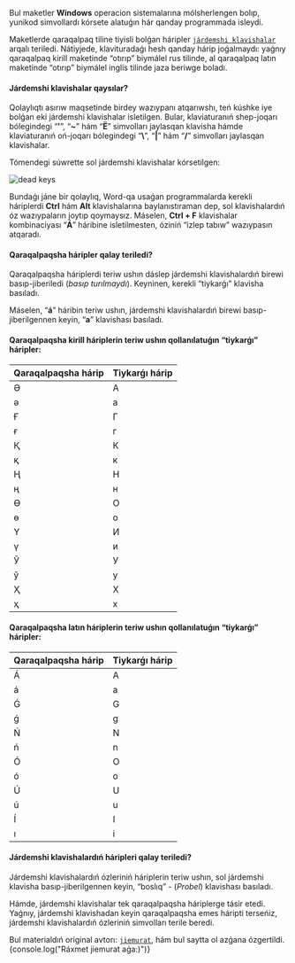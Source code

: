 
<InstructionYTVideo id="DNCV4xqEEiY" />

Bul maketler **Windows** operacion sistemalarına mólsherlengen bolıp, yunikod simvollardı kórsete alatuǵın hár qanday programmada isleydi.

Maketlerde qaraqalpaq tiline tiyisli bolǵan háripler [`járdemshi klavishalar`](https://ru.wikipedia.org/wiki/Мёртвые_клавиши) arqalı teriledi. Nátiyjede, klavituradaǵı hesh qanday hárip joǵalmaydı: yaǵnıy qaraqalpaq kirill maketinde “otırıp” biymálel rus tilinde, al qaraqalpaq latın maketinde “otırıp” biymálel inglis tilinde jaza beriwge boladı.

#### Járdemshi klavishalar qaysılar?

Qolaylıqtı asırıw maqsetinde birdey wazıypanı atqarıwshı, teń kúshke iye bolǵan eki járdemshi klavishalar isletilgen. Bular, klaviaturanıń shep-joqarı bólegindegi “**\'**”, “**~**” hám “**Ё**” simvolları jaylasqan klavisha hámde klaviaturanıń oń-joqarı bólegindegi “**\\**”, “**|**” hám “**/**” simvolları jaylasqan klavishalar.

Tómendegi súwrette sol járdemshi klavishalar kórsetilgen:

<Image src={DeadKeysInKeyboard} alt="dead keys" width={1000} height={800} />

Bundaǵı jáne bir qolaylıq, Word-qa usaǵan programmalarda kerekli háriplerdi **Ctrl** hám **Alt** klavishalarına baylanıstıraman dep, sol klavishalardıń óz wazıypaların joytıp qoymaysız. Máselen, **Ctrl + F** klavishalar kombinaciyası “**Á**” háribine isletilmesten, óziniń “izlep tabıw” wazıypasın atqaradı.

#### Qaraqalpaqsha háripler qalay teriledi?

Qaraqalpaqsha háriplerdi teriw ushın dáslep járdemshi klavishalardıń birewi basıp-jiberiledi (_basıp turılmaydı_). Keyninen, kerekli “tiykarǵı” klavisha basıladı.

Máselen, “**á**” háribin teriw ushın, járdemshi klavishalardıń birewi basıp-jiberilgennen keyin, “**a**” klavishası basıladı.

#### Qaraqalpaqsha kirill háriplerin teriw ushın qollanılatuǵın “tiykarǵı” háripler:

<div className="overflow-x-auto">
  <table className="min-w-full border-collapse">
    <thead>
      <tr className="bg-gray-100">
        <th className="border border-gray-300 px-4 py-2 text-left">
          Qaraqalpaqsha hárip
        </th>
        <th className="border border-gray-300 px-4 py-2 text-left">
          Tiykarǵı hárip
        </th>
      </tr>
    </thead>
    <tbody>
      <tr>
        <td className="border border-gray-300 px-4 py-2 font-bold">Ә</td>
        <td className="border border-gray-300 px-4 py-2 font-bold">А</td>
      </tr>
      <tr className="bg-gray-50">
        <td className="border border-gray-300 px-4 py-2 font-bold">ә</td>
        <td className="border border-gray-300 px-4 py-2 font-bold">а</td>
      </tr>
      <tr>
        <td className="border border-gray-300 px-4 py-2 font-bold">Ғ</td>
        <td className="border border-gray-300 px-4 py-2 font-bold">Г</td>
      </tr>
      <tr className="bg-gray-50">
        <td className="border border-gray-300 px-4 py-2 font-bold">ғ</td>
        <td className="border border-gray-300 px-4 py-2 font-bold">г</td>
      </tr>
      <tr>
        <td className="border border-gray-300 px-4 py-2 font-bold">Қ</td>
        <td className="border border-gray-300 px-4 py-2 font-bold">К</td>
      </tr>
      <tr className="bg-gray-50">
        <td className="border border-gray-300 px-4 py-2 font-bold">қ</td>
        <td className="border border-gray-300 px-4 py-2 font-bold">к</td>
      </tr>
      <tr>
        <td className="border border-gray-300 px-4 py-2 font-bold">Ң</td>
        <td className="border border-gray-300 px-4 py-2 font-bold">Н</td>
      </tr>
      <tr className="bg-gray-50">
        <td className="border border-gray-300 px-4 py-2 font-bold">ң</td>
        <td className="border border-gray-300 px-4 py-2 font-bold">н</td>
      </tr>
      <tr>
        <td className="border border-gray-300 px-4 py-2 font-bold">Ө</td>
        <td className="border border-gray-300 px-4 py-2 font-bold">О</td>
      </tr>
      <tr className="bg-gray-50">
        <td className="border border-gray-300 px-4 py-2 font-bold">ө</td>
        <td className="border border-gray-300 px-4 py-2 font-bold">о</td>
      </tr>
      <tr>
        <td className="border border-gray-300 px-4 py-2 font-bold">Ү</td>
        <td className="border border-gray-300 px-4 py-2 font-bold">И</td>
      </tr>
      <tr className="bg-gray-50">
        <td className="border border-gray-300 px-4 py-2 font-bold">ү</td>
        <td className="border border-gray-300 px-4 py-2 font-bold">и</td>
      </tr>
      <tr>
        <td className="border border-gray-300 px-4 py-2 font-bold">Ў</td>
        <td className="border border-gray-300 px-4 py-2 font-bold">У</td>
      </tr>
      <tr className="bg-gray-50">
        <td className="border border-gray-300 px-4 py-2 font-bold">ў</td>
        <td className="border border-gray-300 px-4 py-2 font-bold">у</td>
      </tr>
      <tr>
        <td className="border border-gray-300 px-4 py-2 font-bold">Ҳ</td>
        <td className="border border-gray-300 px-4 py-2 font-bold">Х</td>
      </tr>
      <tr className="bg-gray-50">
        <td className="border border-gray-300 px-4 py-2 font-bold">ҳ</td>
        <td className="border border-gray-300 px-4 py-2 font-bold">х</td>
      </tr>
    </tbody>
  </table>
</div>

#### Qaraqalpaqsha latın háriplerin teriw ushın qollanılatuǵın “tiykarǵı” háripler:

<div className="overflow-x-auto">
  <table className="min-w-full border-collapse">
    <thead>
      <tr className="bg-gray-100">
        <th className="border border-gray-300 px-4 py-2 text-left">
          Qaraqalpaqsha hárip
        </th>
        <th className="border border-gray-300 px-4 py-2 text-left">
          Tiykarǵı hárip
        </th>
      </tr>
    </thead>
    <tbody>
      <tr>
        <td className="border border-gray-300 px-4 py-2 font-bold">Á</td>
        <td className="border border-gray-300 px-4 py-2 font-bold">A</td>
      </tr>
      <tr className="bg-gray-50">
        <td className="border border-gray-300 px-4 py-2 font-bold">á</td>
        <td className="border border-gray-300 px-4 py-2 font-bold">a</td>
      </tr>
      <tr>
        <td className="border border-gray-300 px-4 py-2 font-bold">Ǵ</td>
        <td className="border border-gray-300 px-4 py-2 font-bold">G</td>
      </tr>
      <tr className="bg-gray-50">
        <td className="border border-gray-300 px-4 py-2 font-bold">ǵ</td>
        <td className="border border-gray-300 px-4 py-2 font-bold">g</td>
      </tr>
      <tr>
        <td className="border border-gray-300 px-4 py-2 font-bold">Ń</td>
        <td className="border border-gray-300 px-4 py-2 font-bold">N</td>
      </tr>
      <tr className="bg-gray-50">
        <td className="border border-gray-300 px-4 py-2 font-bold">ń</td>
        <td className="border border-gray-300 px-4 py-2 font-bold">n</td>
      </tr>
      <tr>
        <td className="border border-gray-300 px-4 py-2 font-bold">Ó</td>
        <td className="border border-gray-300 px-4 py-2 font-bold">O</td>
      </tr>
      <tr className="bg-gray-50">
        <td className="border border-gray-300 px-4 py-2 font-bold">ó</td>
        <td className="border border-gray-300 px-4 py-2 font-bold">o</td>
      </tr>
      <tr>
        <td className="border border-gray-300 px-4 py-2 font-bold">Ú</td>
        <td className="border border-gray-300 px-4 py-2 font-bold">U</td>
      </tr>
      <tr className="bg-gray-50">
        <td className="border border-gray-300 px-4 py-2 font-bold">ú</td>
        <td className="border border-gray-300 px-4 py-2 font-bold">u</td>
      </tr>
      <tr>
        <td className="border border-gray-300 px-4 py-2 font-bold">Í</td>
        <td className="border border-gray-300 px-4 py-2 font-bold">I</td>
      </tr>
      <tr className="bg-gray-50">
        <td className="border border-gray-300 px-4 py-2 font-bold">ı</td>
        <td className="border border-gray-300 px-4 py-2 font-bold">i</td>
      </tr>
    </tbody>
  </table>
</div>

#### Járdemshi klavishalardıń háripleri qalay teriledi?

Járdemshi klavishalardıń ózleriniń háriplerin teriw ushın, sol járdemshi klavisha basıp-jiberilgennen keyin, “boslıq” - (_Probel_) klavishası basıladı.

Hámde, járdemshi klavishalar tek qaraqalpaqsha háriplerge tásir etedi. Yaǵnıy, járdemshi klavishadan keyin qaraqalpaqsha emes háripti terseńiz, járdemshi klavishalardıń ózleriniń simvolları terile beredi.

Bul materialdıń original avtorı: [`jiemurat`](https://github.com/jiemurat), hám bul saytta ol azǵana ózgertildi.
{console.log("Ráxmet jiemurat aǵa:)")}
